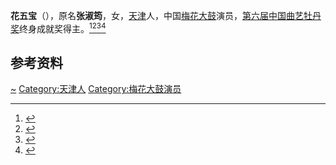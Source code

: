 '''花五宝'''（{{bd|1924年|}}），原名'''张淑筠'''，女，[[天津|天津]]人，中国[[梅花大鼓|梅花大鼓]]演员，[[第六届中国曲艺牡丹奖|第六届中国曲艺牡丹奖]]终身成就奖得主。<ref>{{Cite book|title=华夏妇女名人词典|author=周行健主编|publisher=华夏出版社|year=1988|isbn=|location=北京|pages=}}</ref><ref>{{Cite book|title=中国当代艺术界名人录|author=中国名人研究院编; 异天, 戈德主编|publisher=社会科学文献出版社|year=1993|isbn=|location=北京|pages=}}</ref><ref>{{Cite book|title=20世纪中华人物名字号辞典|author=周家珍编著|publisher=法律出版社|year=2000|isbn=9787503628320|location=北京|pages=}}</ref><ref>{{Cite book|title=中国当代文化艺术名人大辞典|author=刘波主编|publisher=国际文化出版公司|year=1993|isbn=9787800493898|location=北京|pages=}}</ref>

== 参考资料 ==
{{reflist}}

{{中国人物小作品}}

{{Authority control}}
{{DEFAULTSORT:Hua花}}
[[Category:张姓|~]]
[[Category:天津人|Category:天津人]]
[[Category:梅花大鼓演员|Category:梅花大鼓演员]]
